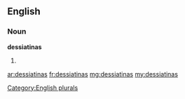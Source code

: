==English==

===Noun===
'''dessiatinas'''

# {{plural of|[[dessiatina]]}}

[[Category:English plurals]]

[[ar:dessiatinas]]
[[fr:dessiatinas]]
[[mg:dessiatinas]]
[[my:dessiatinas]]